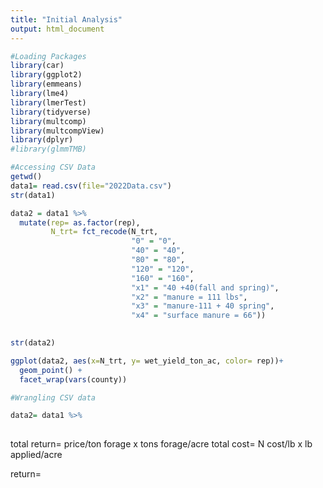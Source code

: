 ```yaml
---
title: "Initial Analysis"
output: html_document
---
```


```r
#Loading Packages
library(car)
library(ggplot2)
library(emmeans)
library(lme4)
library(lmerTest)
library(tidyverse)
library(multcomp)
library(multcompView)
library(dplyr)
#library(glmmTMB)
```


```r
#Accessing CSV Data
getwd()
data1= read.csv(file="2022Data.csv")
str(data1)
```

```r
data2 = data1 %>%
  mutate(rep= as.factor(rep),
         N_trt= fct_recode(N_trt,
                           "0" = "0",
                           "40" = "40",
                           "80" = "80",
                           "120" = "120",
                           "160" = "160",
                           "x1" = "40 +40(fall and spring)",
                           "x2" = "manure = 111 lbs",
                           "x3" = "manure-111 + 40 spring",
                           "x4" = "surface manure = 66")) 
  

str(data2)
```


```r
ggplot(data2, aes(x=N_trt, y= wet_yield_ton_ac, color= rep))+
  geom_point() +
  facet_wrap(vars(county))
```


```r
#Wrangling CSV data

data2= data1 %>%
  
```

total return= price/ton forage x tons forage/acre
total cost= N cost/lb x lb applied/acre


return= 


